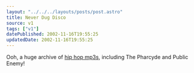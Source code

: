 ```yaml
---
layout: "../../../layouts/posts/post.astro"
title: Never Dug Disco
source: v1
tags: ["v1"]
datePublished: 2002-11-16T19:55:25
updatedDate: 2002-11-16T19:55:25
---
```


Ooh, a huge archive of [hip hop mp3s][1], including The Pharcyde and Public Enemy!

[1]: http://mafiaboyz.bnc.bg/FULL.ALBUMS/ "MAFIABOYZ Full Albums: Da ilest (apparently)"
